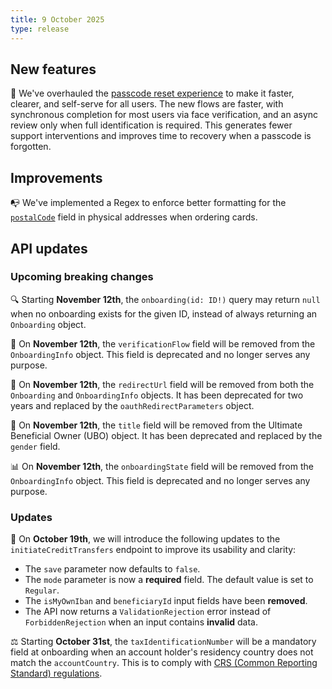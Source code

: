 ```yaml
---
title: 9 October 2025
type: release
---
```


## New features

🔐 We've overhauled the [passcode reset experience](/topics/users/consent/) to make it faster, clearer, and self-serve for all users. The new flows are faster, with synchronous completion for most users via face verification, and an async review only when full identification is required. This generates fewer support interventions and improves time to recovery when a passcode is forgotten.

## Improvements

📭 We've implemented a Regex to enforce better formatting for the [`postalCode`](https://api-reference.swan.io/inputs/complete-address-input/#completeaddressinputpostalcodestring--) field in physical addresses when ordering cards.

## API updates

### Upcoming breaking changes

🔍 Starting **November 12th**, the `onboarding(id: ID!)` query may return `null` when no onboarding exists for the given ID, instead of always returning an `Onboarding` object.

🔄 On **November 12th**, the `verificationFlow` field will be removed from the `OnboardingInfo` object. This field is deprecated and no longer serves any purpose.

🔗 On **November 12th**, the `redirectUrl` field will be removed from both the `Onboarding` and `OnboardingInfo` objects. It has been deprecated for two years and replaced by the `oauthRedirectParameters` object.

👤 On **November 12th**, the `title` field will be removed from the Ultimate Beneficial Owner (UBO) object. It has been deprecated and replaced by the `gender` field.

📊 On **November 12th**, the `onboardingState` field will be removed from the `OnboardingInfo` object. This field is deprecated and no longer serves any purpose.

### Updates

💸 On **October 19th**, we will introduce the following updates to the `initiateCreditTransfers` endpoint to improve its usability and clarity:

- The `save` parameter now defaults to `false`.
- The `mode` parameter is now a **required** field. The default value is set to `Regular`.
- The `isMyOwnIban` and `beneficiaryId` input fields have been **removed**.
- The API now returns a `ValidationRejection` error instead of `ForbiddenRejection` when an input contains **invalid** data.

⚖️ Starting **October 31st**, the `taxIdentificationNumber` will be a mandatory field at onboarding when an account holder's residency country does not match the `accountCountry`. This is to comply with [CRS (Common Reporting Standard) regulations](https://www.oecd.org/content/dam/oecd/en/topics/policy-issue-focus/aeoi/jersey-guidance-notes-crs.pdf).